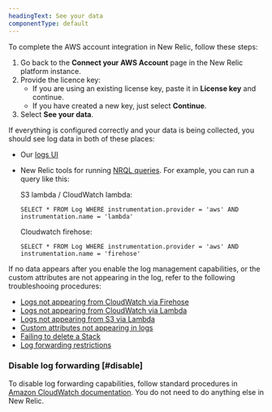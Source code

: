 ```yaml
---
headingText: See your data
componentType: default
---
```

To complete the AWS account integration in New Relic, follow these steps:
1. Go back to the <DNT>**Connect your AWS Account**</DNT> page in the New Relic platform instance.
2. Provide the licence key:
   * If you are using an existing license key, paste it in <DNT>**License key**</DNT> and continue.
   * If you have created a new key, just select <DNT>**Continue**</DNT>. 
9. Select <DNT>**See your data**</DNT>.

If everything is configured correctly and your data is being collected, you should see log data in both of these places:

* Our [logs UI](https://one.newrelic.com/launcher/logger.log-launcher)
* New Relic tools for running [NRQL queries](/docs/chart-builder/use-chart-builder/choose-data/use-advanced-nrql-mode-specify-data).
For example, you can run a query like this:

   S3 lambda / CloudWatch lambda:
   ```
   SELECT * FROM Log WHERE instrumentation.provider = 'aws' AND instrumentation.name = 'lambda'
   ```
   Cloudwatch firehose:
   ```
   SELECT * FROM Log WHERE instrumentation.provider = 'aws' AND instrumentation.name = 'firehose'
   ```

If no data appears after you enable the log management capabilities, or the custom attributes are not appearing in the log, refer to the following troubleshooing procedures:
* [Logs not appearing from CloudWatch via Firehose](/docs/logs/troubleshooting/aws-log-integration-issues/logs-not-appearing-from-cloudwatch-firehose)
* [Logs not appearing from CloudWatch via Lambda](/docs/logs/troubleshooting/aws-log-integration-issues/logs-not-appearing-from-cloudwatch-lambda)
* [Logs not appearing from S3 via Lambda](/docs/logs/troubleshooting/aws-log-integration-issues/logs-not-appearing-from-s3-lambda)
* [Custom attributes not appearing in logs](/docs/logs/troubleshooting/aws-log-integration-issues/custom-attributes-not-appearing)
* [Failing to delete a Stack](/docs/logs/troubleshooting/aws-log-integration-issues/stack-deletion-fails)
* [Log forwarding restrictions](/docs/logs/troubleshooting/aws-log-integration-issues/log-forwarding-restrictions)

### Disable log forwarding [#disable]

To disable log forwarding capabilities, follow standard procedures in [Amazon CloudWatch documentation](https://docs.aws.amazon.com/AmazonCloudWatch/latest/logs/WhatIsCloudWatchLogs.html). You do not need to do anything else in New Relic.
